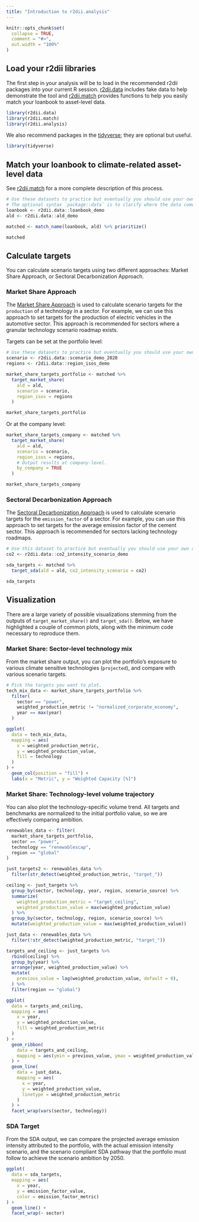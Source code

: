 ```yaml
---
title: "Introduction to r2dii.analysis" 
---
```


```r
knitr::opts_chunk$set(
  collapse = TRUE,
  comment = "#>",
  out.width = "100%"
)
```

## Load your r2dii libraries

The first step in your analysis will be to load in the recommended r2dii packages into your current R session. [r2dii.data](https://2degreesinvesting.github.io/r2dii.data) includes fake data to help demonstrate the tool and [r2dii.match](https://2degreesinvesting.github.io/r2dii.match) provides functions to help you easily match your loanbook to asset-level data.

``` r
library(r2dii.data)
library(r2dii.match)
library(r2dii.analysis)
```

We also recommend packages in the [tidyverse](https://www.tidyverse.org/); they are optional but useful.

``` r
library(tidyverse)
```

## Match your loanbook to climate-related asset-level data

See [r2dii.match](https://2degreesinvesting.github.io/r2dii.match) for a more complete description of this process. 

```r
# Use these datasets to practice but eventually you should use your own data.
# The optional syntax `package::data` is to clarify where the data comes from.
loanbook <- r2dii.data::loanbook_demo
ald <- r2dii.data::ald_demo

matched <- match_name(loanbook, ald) %>% prioritize()

matched
```

## Calculate targets

You can calculate scenario targets using two different approaches: Market Share Approach, or Sectoral Decarbonization Approach.

### Market Share Approach

The [Market Share Approach](https://2degreesinvesting.github.io/r2dii.analysis/articles/target-sda.html) is used to calculate scenario targets for the `production` of a technology in a sector. For example, we can use this approach to set targets for the production of electric vehicles in the automotive sector. This approach is recommended for sectors where a granular technology scenario roadmap exists.

Targets can be set at the portfolio level:

```r
# Use these datasets to practice but eventually you should use your own data.
scenario <- r2dii.data::scenario_demo_2020
regions <- r2dii.data::region_isos_demo

market_share_targets_portfolio <- matched %>%
  target_market_share(
    ald = ald,
    scenario = scenario,
    region_isos = regions
  )

market_share_targets_portfolio
```

Or at the company level: 

```r
market_share_targets_company <- matched %>%
  target_market_share(
    ald = ald,
    scenario = scenario,
    region_isos = regions,
    # Output results at company-level.
    by_company = TRUE 
  )

market_share_targets_company
```

### Sectoral Decarbonization Approach

The [Sectoral Decarbonization Approach](https://2degreesinvesting.github.io/r2dii.analysis/articles/target-market-share.html) is used to calculate scenario targets for the `emission_factor` of a sector. For example, you can use this approach to set targets for the average emission factor of the cement sector. This approach is recommended for sectors lacking technology roadmaps.

```r
# Use this dataset to practice but eventually you should use your own data.
co2 <- r2dii.data::co2_intensity_scenario_demo

sda_targets <- matched %>%
  target_sda(ald = ald, co2_intensity_scenario = co2)

sda_targets
```

## Visualization

There are a large variety of possible visualizations stemming from the outputs of `target_market_share()` and `target_sda()`. Below, we have highlighted a couple of common plots, along with the minimum code necessary to reproduce them.

### Market Share: Sector-level technology mix

From the market share output, you can plot the portfolio's exposure to various climate sensitive technologies (`projected`), and compare with various scenario targets.

```r
# Pick the targets you want to plot.
tech_mix_data <- market_share_targets_portfolio %>%
  filter(
    sector == "power",
    weighted_production_metric != "normalized_corporate_economy",
    year == max(year)
  )

ggplot(
  data = tech_mix_data, 
  mapping = aes(
    x = weighted_production_metric, 
    y = weighted_production_value, 
    fill = technology
  )
) +
  geom_col(position = "fill") +
  labs(x = "Metric", y = "Weighted Capacity [%]")
```

### Market Share: Technology-level volume trajectory

You can also plot the technology-specific volume trend. All targets and benchmarks are normalized to the initial portfolio value, so we are effectively comparing ambition.

```r
renewables_data <- filter(
  market_share_targets_portfolio,
  sector == "power",
  technology == "renewablescap",
  region == "global"
)

just_targets2 <- renewables_data %>%
  filter(str_detect(weighted_production_metric, "target_"))

ceiling <- just_targets %>%
  group_by(sector, technology, year, region, scenario_source) %>%
  summarize(
    weighted_production_metric = "target_ceiling",
    weighted_production_value = max(weighted_production_value)
  ) %>%
  group_by(sector, technology, region, scenario_source) %>%
  mutate(weighted_production_value = max(weighted_production_value))

just_data <- renewables_data %>%
  filter(!str_detect(weighted_production_metric, "target_"))

targets_and_ceiling <- just_targets %>%
  rbind(ceiling) %>%
  group_by(year) %>%
  arrange(year, weighted_production_value) %>%
  mutate(
    previous_value = lag(weighted_production_value, default = 0),
  ) %>%
  filter(region == "global")

ggplot(
  data = targets_and_ceiling,
  mapping = aes(
    x = year,
    y = weighted_production_value,
    fill = weighted_production_metric
  )
) +
  geom_ribbon(
    data = targets_and_ceiling,
    mapping = aes(ymin = previous_value, ymax = weighted_production_value)
  ) +
  geom_line(
    data = just_data, 
    mapping = aes(
      x = year, 
      y = weighted_production_value, 
      linetype = weighted_production_metric
    )
  ) +
  facet_wrap(vars(sector, technology))
```

### SDA Target

From the SDA output, we can compare the projected average emission intensity attributed to the portfolio, with the actual emission intensity scenario, and the scenario compliant SDA pathway that the portfolio must follow to achieve the scenario ambition by 2050.

```r
ggplot(
  data = sda_targets, 
  mapping = aes(
    x = year, 
    y = emission_factor_value, 
    color = emission_factor_metric)
) +
  geom_line() +
  facet_wrap(~ sector)
```
